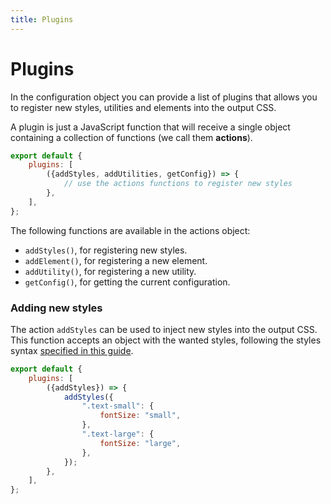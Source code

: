 ```yaml
---
title: Plugins
---
```


# Plugins

In the configuration object you can provide a list of plugins that allows you to register new styles, utilities and elements into the output CSS.

A plugin is just a JavaScript function that will receive a single object containing a collection of functions (we call them **actions**).

```js title=siimple.config.js
export default {
    plugins: [
        ({addStyles, addUtilities, getConfig}) => {
            // use the actions functions to register new styles
        },        
    ],
};
```

The following functions are available in the actions object:

- `addStyles()`, for registering new styles.
- `addElement()`, for registering a new element.
- `addUtility()`, for registering a new utility.
- `getConfig()`,  for getting the current configuration.


### Adding new styles

The action `addStyles` can be used to inject new styles into the output CSS. This function accepts an object with the wanted styles, following the styles syntax [specified in this guide](/guides/styles).

```js title=siimple.config.js
export default {
    plugins: [
        ({addStyles}) => {
            addStyles({
                ".text-small": {
                    fontSize: "small",
                },
                ".text-large": {
                    fontSize: "large",
                },
            });
        },
    ],
};
```
